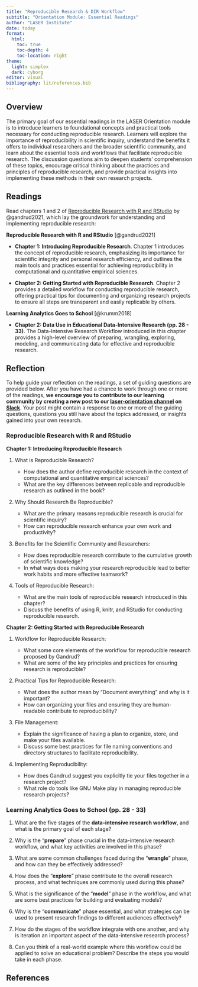 ```yaml
---
title: "Reproducible Research & DIR Workflow"
subtitle: "Orientation Module: Essential Readings"
author: "LASER Institute"
date: today 
format:
  html:
    toc: true
    toc-depth: 4
    toc-location: right
theme:
  light: simplex
  dark: cyborg
editor: visual
bibliography: lit/references.bib
---
```


## Overview

The primary goal of our essential readings in the LASER Orientation module is to introduce learners to foundational concepts and practical tools necessary for conducting reproducible research. Learners will explore the importance of reproducibility in scientific inquiry, understand the benefits it offers to individual researchers and the broader scientific community, and learn about the essential tools and workflows that facilitate reproducible research. The discussion questions aim to deepen students' comprehension of these topics, encourage critical thinking about the practices and principles of reproducible research, and provide practical insights into implementing these methods in their own research projects.

## Readings

Read chapters 1 and 2 of [Reproducible Research with R and RStudio](https://github.com/christophergandrud/Rep-Res-Book) by @gandrud2021, which lay the groundwork for understanding and implementing reproducible research:

**Reproducible Research with R and RStudio** [@gandrud2021]

-   **Chapter 1: Introducing Reproducible Research**. Chapter 1 introduces the concept of reproducible research, emphasizing its importance for scientific integrity and personal research efficiency, and outlines the main tools and practices essential for achieving reproducibility in computational and quantitative empirical sciences.

-   **Chapter 2: Getting Started with Reproducible Research**. Chapter 2 provides a detailed workflow for conducting reproducible research, offering practical tips for documenting and organizing research projects to ensure all steps are transparent and easily replicable by others.

**Learning Analytics Goes to School** [@krumm2018]

-   **Chapter 2: Data Use in Educational Data-Intensive Research (pp. 28 - 33)**. The Data-Intensive Research Workflow introduced in this chapter provides a high-level overview of preparing, wrangling, exploring, modeling, and communicating data for effective and reproducible research.

## Reflection

To help guide your reflection on the readings, a set of guiding questions are provided below. After you have had a chance to work through one or more of the readings, **we encourage you to contribute to our learning community by creating a new post to our [laser-orientation channel](https://laser-scholars.slack.com/archives/C07CF9HCLFN) on [Slack](http://laser-scholars.slack.com/)**. Your post might contain a response to one or more of the guiding questions, questions you still have about the topics addressed, or insights gained into your own research.

### Reproducible Research with R and RStudio

**Chapter 1: Introducing Reproducible Research**

1.  What is Reproducible Research?

    -   How does the author define reproducible research in the context of computational and quantitative empirical sciences?
    -   What are the key differences between replicable and reproducible research as outlined in the book?

2.  Why Should Research Be Reproducible?

    -   What are the primary reasons reproducible research is crucial for scientific inquiry?
    -   How can reproducible research enhance your own work and productivity?

3.  Benefits for the Scientific Community and Researchers:

    -   How does reproducible research contribute to the cumulative growth of scientific knowledge?
    -   In what ways does making your research reproducible lead to better work habits and more effective teamwork?

4.  Tools of Reproducible Research:

    -   What are the main tools of reproducible research introduced in this chapter?
    -   Discuss the benefits of using R, knitr, and RStudio for conducting reproducible research.

**Chapter 2: Getting Started with Reproducible Research**

1.  Workflow for Reproducible Research:

    -   What some core elements of the workflow for reproducible research proposed by Gandrud?
    -   What are some of the key principles and practices for ensuring research is reproducible?

2.  Practical Tips for Reproducible Research:

    -   What does the author mean by “Document everything” and why is it important?
    -   How can organizing your files and ensuring they are human-readable contribute to reproducibility?

3.  File Management:

    -   Explain the significance of having a plan to organize, store, and make your files available.
    -   Discuss some best practices for file naming conventions and directory structures to facilitate reproducibility.

4.  Implementing Reproducibility:

    -   How does Gandrud suggest you explicitly tie your files together in a research project?
    -   What role do tools like GNU Make play in managing reproducible research projects?

### Learning Analytics Goes to School (pp. 28 - 33)

1.  What are the five stages of the **data-intensive research workflow**, and what is the primary goal of each stage?

2.  Why is the "**prepare**" phase crucial in the data-intensive research workflow, and what key activities are involved in this phase?

3.  What are some common challenges faced during the "**wrangle**" phase, and how can they be effectively addressed?

4.  How does the "**explore**" phase contribute to the overall research process, and what techniques are commonly used during this phase?

5.  What is the significance of the "**model**" phase in the workflow, and what are some best practices for building and evaluating models?

6.  Why is the "**communicate**" phase essential, and what strategies can be used to present research findings to different audiences effectively?

7.  How do the stages of the workflow integrate with one another, and why is iteration an important aspect of the data-intensive research process?

8.  Can you think of a real-world example where this workflow could be applied to solve an educational problem? Describe the steps you would take in each phase.

## References
